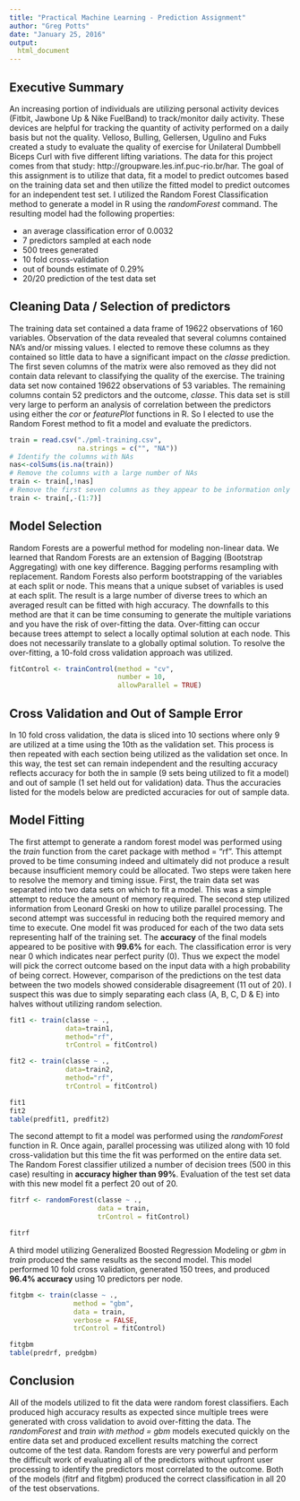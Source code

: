 ```yaml
---
title: "Practical Machine Learning - Prediction Assignment"
author: "Greg Potts"
date: "January 25, 2016"
output: 
  html_document
---
```


## Executive Summary
An increasing portion of individuals are utilizing personal activity devices (Fitbit, Jawbone Up & Nike FuelBand) to track/monitor daily activity. These devices are helpful for tracking the quantity of activity performed on a daily basis but not the quality. Velloso, Bulling, Gellersen, Ugulino and Fuks created a study to evaluate the quality of exercise for Unilateral Dumbbell Biceps Curl with five different lifting variations. The data for this project comes from that study: http://groupware.les.inf.puc-rio.br/har.
The goal of this assignment is to utilize that data, fit a model to predict outcomes based on the training data set and then utilize the fitted model to predict outcomes for an independent test set. I utilized the Random Forest Classification method to generate a model in R using the *randomForest* command. The resulting model had the following properties:

* an average classification error of 0.0032
* 7 predictors sampled at each node
* 500 trees generated
* 10 fold cross-validation
* out of bounds estimate of 0.29%
* 20/20 prediction of the test data set

## Cleaning Data / Selection of predictors
The training data set contained a data frame of 19622 observations of 160 variables. Observation of the data revealed that several columns contained NA's and/or missing values. I elected to remove these columns as they contained so little data to have a significant impact on the *classe* prediction.  The first seven columns of the matrix were also removed as they did not contain data relevant to classifying the quality of the exercise. The training data set now contained 19622 observations of 53 variables.
The remaining columns contain 52 predictors and the outcome, *classe*. This data set is still very large to perform an analysis of correlation between the predictors using either the *cor* or *featurePlot* functions in R. So I elected to use the Random Forest method to fit a model and evaluate the predictors.

```r
train = read.csv("./pml-training.csv",
                 na.strings = c("", "NA"))
# Identify the columns with NAs
nas<-colSums(is.na(train))
# Remove the columns with a large number of NAs
train <- train[,!nas]
# Remove the first seven columns as they appear to be information only
train <- train[,-(1:7)]
```

## Model Selection
Random Forests are a powerful method for modeling non-linear data. We learned that Random Forests are an extension of Bagging (Bootstrap Aggregating) with one key difference. Bagging performs resampling with replacement. Random Forests also perform bootstrapping of the variables at each split or node. This means that a unique subset of variables is used at each split. The result is a large number of diverse trees to which an averaged result can be fitted with high accuracy. The downfalls to this method are that it can be time consuming to generate the multiple variations and you have the risk of over-fitting the data. Over-fitting can occur because trees attempt to select a locally optimal solution at each node. This does not necessarily translate to a globally optimal solution.  To resolve the over-fitting, a 10-fold cross validation approach was utilized.

```r
fitControl <- trainControl(method = "cv",
                           number = 10,
                           allowParallel = TRUE)
```

## Cross Validation and Out of Sample Error
In 10 fold cross validation, the data is sliced into 10 sections where only 9 are utilized at a time using the 10th as the validation set. This process is then repeated with each section being utilized as the validation set once. In this way, the test set can remain independent and the resulting accuracy reflects accuracy for both the in sample (9 sets being utilized to fit a model) and out of sample (1 set held out for validation) data. Thus the accuracies listed for the models below are predicted accuracies for out of sample data.

## Model Fitting
The first attempt to generate a random forest model was performed using the *train* function from the caret package with method = "rf". This attempt proved to be time consuming indeed and ultimately did not produce a result because insufficient memory could be allocated. Two steps were taken here to resolve the memory and timing issue. First, the train data set was separated into two data sets on which to fit a model. This was a simple attempt to reduce the amount of memory required. The second step utilized information from Leonard Greski on how to utilize parallel processing. The second attempt was successful in reducing both the required memory and time to execute. One model fit was produced for each of the two data sets representing half of the training set. The **accuracy** of the final models appeared to be positive with **99.6%** for each. The classification error is very near 0 which indicates near perfect purity (0). Thus we expect the model will pick the correct outcome based on the input data with a high probability of being correct. However, comparison of the predictions on the test data between the two models showed considerable disagreement (11 out of 20). I suspect this was due to simply separating each class (A, B, C, D & E) into halves without utilizing random selection.

```r
fit1 <- train(classe ~ .,
              data=train1,
              method="rf",
              trControl = fitControl)

fit2 <- train(classe ~ .,
              data=train2,
              method="rf",
              trControl = fitControl)
```
```r
fit1
fit2
table(predfit1, predfit2)
```

The second attempt to fit a model was performed using the *randomForest* function in R. Once again, parallel processing was utilized along with 10 fold cross-validation but this time the fit was performed on the entire data set.  The Random Forest classifier utilized a number of decision trees (500 in this case) resulting in **accuracy higher than 99%**. Evaluation of the test set data with this new model fit a perfect 20 out of 20.

```r
fitrf <- randomForest(classe ~ .,
                      data = train,
                      trControl = fitControl)
```
```r
fitrf
```

A third model utilizing Generalized Boosted Regression Modeling or *gbm* in *train* produced the same results as the second model. This model performed 10 fold cross validation, generated 150 trees, and produced **96.4% accuracy** using 10 predictors per node.

```r
fitgbm <- train(classe ~ .,
                method = "gbm",
                data = train,
                verbose = FALSE,
                trControl = fitControl)
```
```r
fitgbm
table(predrf, predgbm)
```

## Conclusion
All of the models utilized to fit the data were random forest classifiers. Each produced high accuracy results as expected since multiple trees were generated with cross validation to avoid over-fitting the data. The *randomForest* and *train with method = gbm* models executed quickly on the entire data set and produced excellent results matching the correct outcome of the test data. Random forests are very powerful and perform the difficult work of evaluating all of the predictors without upfront user processing to identify the predictors most correlated to the outcome. Both of the models (fitrf and fitgbm) produced the correct classification in all 20 of the test observations.
